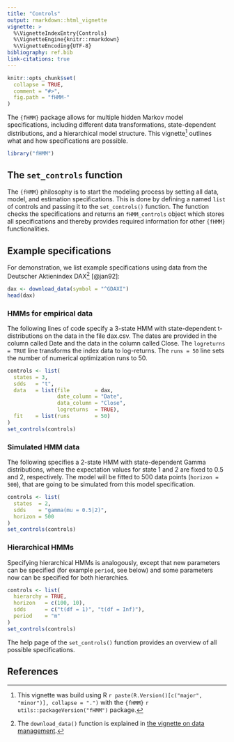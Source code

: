 ```yaml
---
title: "Controls"
output: rmarkdown::html_vignette
vignette: >
  %\VignetteIndexEntry{Controls}
  %\VignetteEngine{knitr::rmarkdown}
  %\VignetteEncoding{UTF-8}
bibliography: ref.bib
link-citations: true
---
```


```r
knitr::opts_chunk$set(
  collapse = TRUE,
  comment = "#>",
  fig.path = "fHMM-"
)
```

The `{fHMM}` package allows for multiple hidden Markov model specifications, including different data transformations, state-dependent distributions, and a hierarchical model structure. This vignette^[This vignette was build using R `r paste(R.Version()[c("major", "minor")], collapse = ".")` with the `{fHMM}` `r utils::packageVersion("fHMM")` package.] outlines what and how specifications are possible.

```r
library("fHMM")
```

## The `set_controls` function 

The `{fHMM}` philosophy is to start the modeling process by setting all data, model, and estimation specifications. This is done by defining a named `list` of controls and passing it to the `set_controls()` function. The function checks the specifications and returns an `fHMM_controls` object which stores all specifications and thereby provides required information for other `{fHMM}` functionalities.

## Example specifications

For demonstration, we list example specifications using data from the Deutscher Aktienindex DAX^[The `download_data()` function is explained in [the vignette on data management](https://loelschlaeger.de/fHMM/articles/v03_data_management.html).] [@jan92]:

```r
dax <- download_data(symbol = "^GDAXI")
head(dax)
```

### HMMs for empirical data

The following lines of code specify a 3-state HMM with state-dependent t-distributions on the data in the file dax.csv. The dates are provided in the column called Date and the data in the column called Close. The `logreturns = TRUE` line transforms the index data to log-returns. The `runs = 50` line sets the number of numerical optimization runs to 50.

```r
controls <- list(
  states = 3,
  sdds   = "t",
  data   = list(file        = dax,
                date_column = "Date",
                data_column = "Close",
                logreturns  = TRUE),
  fit    = list(runs        = 50)
)
set_controls(controls)
```

### Simulated HMM data

The following specifies a 2-state HMM with state-dependent Gamma distributions, where the expectation values for state 1 and 2 are fixed to 0.5 and 2, respectively. The model will be fitted to 500 data points (`horizon = 500`), that are going to be simulated from this model specification.

```r
controls <- list(
  states  = 2,
  sdds    = "gamma(mu = 0.5|2)",
  horizon = 500
)
set_controls(controls)
```

### Hierarchical HMMs

Specifying hierarchical HMMs is analogously, except that new parameters can be specified (for example `period`, see below) and some parameters now can be specified for both hierarchies.

```r
controls <- list(
  hierarchy = TRUE,
  horizon   = c(100, 10),
  sdds      = c("t(df = 1)", "t(df = Inf)"),
  period    = "m"
)
set_controls(controls)
```

The help page of the `set_controls()` function provides an overview of all possible specifications.

## References

